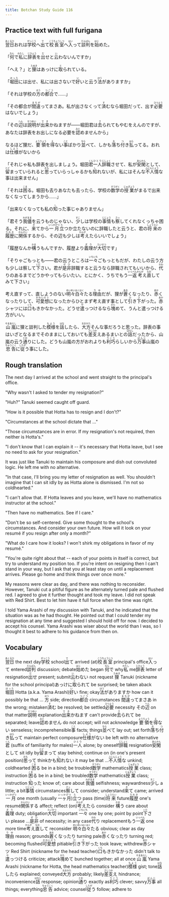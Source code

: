 ```yaml
---
title: Botchan Study Guide 116
---
```


## Practice text with full furigana

<p>
<ruby><rb>翌日</rb><rt>あくるひ</rt></ruby>おれは<ruby><rb>学校</rb><rt>がっこう</rt></ruby>へ<ruby><rb>出</rb><rt>で</rt></ruby>て<ruby><rb>校長室</rb><rt>こうちょうしつ</rt></ruby>へ<ruby><rb>入</rb><rt>はい</rt></ruby>って<ruby><rb>談判</rb><rt>だんぱん</rt></ruby>を<ruby><rb>始</rb><rt>はじ</rt></ruby>めた。
</p>

<p>
「<ruby><rb>何</rb><rt>なん</rt></ruby>で<ruby><rb>私</rb><rt>わたし</rt></ruby>に<ruby><rb>辞表</rb><rt>じひょう</rt></ruby>を<ruby><rb>出</rb><rt>だ</rt></ruby>せと<ruby><rb>云</rb><rt>い</rt></ruby>わないんですか」
</p>

<p>
「へえ？」と<ruby><rb>狸</rb><rt>たぬき</rt></ruby>はあっけに<ruby><rb>取</rb><rt>と</rt></ruby>られている。
</p>

<p>
「<ruby><rb>堀田</rb><rt>ほった</rt></ruby>には出せ、私には出さないで<ruby><rb>好</rb><rt>い</rt></ruby>いと云う<ruby><rb>法</rb><rt>ほう</rt></ruby>がありますか」
</p>

<p>
「それは学校の<ruby><rb>方</rb><rt>ほう</rt></ruby>の<ruby><rb>都合</rb><rt>つごう</rt></ruby>で……」
</p>

<p>
「その都合が<ruby><rb>間違</rb><rt>まちが</rt></ruby>ってまさあ。私が出さなくって<ruby><rb>済</rb><rt>す</rt></ruby>むなら堀田だって、出す<ruby><rb>必要</rb><rt>ひつよう</rt></ruby>はないでしょう」
</p>

<p>
「その<ruby><rb>辺</rb><rt>へん</rt></ruby>は<ruby><rb>説明</rb><rt>せつめい</rt></ruby>が<ruby><rb>出来</rb><rt>でき</rt></ruby>かねますが――堀田君は<ruby><rb>去</rb><rt>さ</rt></ruby>られてもやむをえんのですが、あなたは辞表をお出しになる必要を<ruby><rb>認</rb><rt>みと</rt></ruby>めませんから」
</p>

<p>
なるほど狸だ、<ruby><rb>要領</rb><rt>ようりょう</rt></ruby>を<ruby><rb>得</rb><rt>え</rt></ruby>ない<ruby><rb>事</rb><rt>こと</rt></ruby>ばかり<ruby><rb>並</rb><rt>なら</rt></ruby>べて、しかも<ruby><rb>落</rb><rt>お</rt></ruby>ち<ruby><rb>付</rb><rt>つ</rt></ruby>き<ruby><rb>払</rb><rt>はら</rt></ruby>ってる。おれは<ruby><rb>仕様</rb><rt>しよう</rt></ruby>がないから
</p>

<p>
「それじゃ私も辞表を出しましょう。堀田<ruby><rb>君</rb><rt>くん</rt></ruby><ruby><rb>一人</rb><rt>ひとり</rt></ruby><ruby><rb>辞職</rb><rt>じしょく</rt></ruby>させて、私が<ruby><rb>安閑</rb><rt>あんかん</rt></ruby>として、<ruby><rb>留</rb><rt>とど</rt></ruby>まっていられると<ruby><rb>思</rb><rt>おも</rt></ruby>っていらっしゃるかも<ruby><rb>知</rb><rt>し</rt></ruby>れないが、私にはそんな<ruby><rb>不人情</rb><rt>ふにんじょう</rt></ruby>な事は出来ません」
</p>

<p>
「それは<ruby><rb>困</rb><rt>こま</rt></ruby>る。堀田も去りあなたも去ったら、学校の<ruby><rb>数学</rb><rt>すうがく</rt></ruby>の<ruby><rb>授業</rb><rt>じゅぎょう</rt></ruby>がまるで出来なくなってしまうから……」
</p>

<p>
「出来なくなっても私の<ruby><rb>知</rb><rt>し</rt></ruby>った事じゃありません」
</p>

<p>
「君そう<ruby><rb>我儘</rb><rt>わがまま</rt></ruby>を云うものじゃない、<ruby><rb>少</rb><rt>すこ</rt></ruby>しは学校の<ruby><rb>事情</rb><rt>じじょう</rt></ruby>も<ruby><rb>察</rb><rt>さっ</rt></ruby>してくれなくっちゃ困る。それに、<ruby><rb>来</rb><rt>き</rt></ruby>てから<ruby><rb>一月</rb><rt>いっかげつ</rt></ruby><ruby><rb>立</rb><rt>た</rt></ruby>つか立たないのに辞職したと云うと、君の<ruby><rb>将来</rb><rt>しょうらい</rt></ruby>の<ruby><rb>履歴</rb><rt>りれき</rt></ruby>に<ruby><rb>関係</rb><rt>かんけい</rt></ruby>するから、その辺も少しは<ruby><rb>考</rb><rt>かんが</rt></ruby>えたらいいでしょう」
</p>

<p>
「履歴なんか<ruby><rb>構</rb><rt>かま</rt></ruby>うもんですか、履歴より<ruby><rb>義理</rb><rt>ぎり</rt></ruby>が<ruby><rb>大切</rb><rt>たいせつ</rt></ruby>です」
</p>

<p>
「そりゃごもっとも――君の云うところは<ruby><rb>一々</rb><rt>いちいち</rt></ruby>ごもっともだが、わたしの云う方も少しは察して<ruby><rb>下</rb><rt>くだ</rt></ruby>さい。君が<ruby><rb>是非</rb><rt>ぜひ</rt></ruby>辞職すると云うなら辞職されてもいいから、<ruby><rb>代</rb><rt>かわ</rt></ruby>りのあるまでどうかやってもらいたい。とにかく、うちでもう<ruby><rb>一返</rb><rt>いっぺん</rt></ruby><ruby><rb>考</rb><rt>かんが</rt></ruby>え<ruby><rb>直</rb><rt>なお</rt></ruby>してみて下さい」
</p>

<p>
考え直すって、直しようのない<ruby><rb>明々白々</rb><rt>めいめいはくはく</rt></ruby>たる<ruby><rb>理由</rb><rt>りゆ</rt></ruby>だが、狸が<ruby><rb>蒼</rb><rt>あお</rt></ruby>くなったり、<ruby><rb>赤</rb><rt>あか</rt></ruby>くなったりして、<ruby><rb>可愛想</rb><rt>かわいそう</rt></ruby>になったからひとまず考え直す事として<ruby><rb>引</rb><rt>ひ</rt></ruby>き<ruby><rb>下</rb><rt>さ</rt></ruby>がった。<ruby><rb>赤</rb><rt>あか</rt></ruby>シャツには<ruby><rb>口</rb><rt>くち</rt></ruby>もきかなかった。どうせ<ruby><rb>遣</rb><rt>や</rt></ruby>っつけるなら<ruby><rb>塊</rb><rt>かた</rt></ruby>めて、うんと遣っつける方がいい。
</p>

<p>
<ruby><rb>山嵐</rb><rt>やまあらし</rt></ruby>に狸と談判した<ruby><rb>模様</rb><rt>もよう</rt></ruby>を<ruby><rb>話</rb><rt>はな</rt></ruby>したら、<ruby><rb>大方</rb><rt>おおかた</rt></ruby>そんな事だろうと思った。辞表の事はいざとなるまでそのままにしておいても<ruby><rb>差支</rb><rt>さしつか</rt></ruby>えあるまいとの<ruby><rb>話</rb><rt>はなし</rt></ruby>だったから、山嵐の云う<ruby><rb>通</rb><rt>とお</rt></ruby>りにした。どうも山嵐の方がおれよりも<ruby><rb>利巧</rb><rt>りこう</rt></ruby>らしいから<ruby><rb>万事</rb><rt>ばんじ</rt></ruby>山嵐の<ruby><rb>忠告</rb><rt>ちゅうこく</rt></ruby>に<ruby><rb>従</rb><rt>したが</rt></ruby>う事にした。
</p>


## Rough translation

The next day I arrived at the school and went straight to the principal's office.

"Why wasn't I asked to tender my resignation?"

"Huh?" Tanuki seemed caught off guard.

"How is it possible that Hotta has to resign and I don't?"

"Circumstances at the school dictate that ..."

"Those circumstances are in error. If my resignation's not required, then neither is Hotta's."

"I don't know that I can explain it -- it's necessary that Hotta leave, but I see no need to ask for your resignation."

It was just like Tanuki to maintain his composure and dish out convoluted logic. He left me with no alternative.

"In that case, I'll bring you my letter of resignation as well. You shouldn't imagine that I can sit idly by as Hotta alone is dismissed. I'm not so coldhearted."

"I can't allow that. If Hotta leaves and you leave, we'll have no mathematics instructor at the school."

"Then have no mathematics. See if I care."

"Don't be so self-centered. Give some thought to the school's circumstances. And consider your own future. How will it look on your resumé if you resign after only a month?"

"What do I care how it looks? I won't shirk my obligations in favor of my resumé."

"You're quite right about that -- each of your points in itself is correct, but try to understand my position too. If you're intent on resigning then I can't stand in your way, but I ask that you at least stay on until a replacement arrives. Please go home and think things over once more."

My reasons were clear as day, and there was nothing to reconsider. However, Tanuki cut a pitiful figure as he alternately turned pale and flushed red. I agreed to give it further thought and took my leave. I did not speak with Red Shirt. Best to let him have it full force when the time was right.

I told Yama Arashi of my discussion with Tanuki, and he indicated that the situation was as he had thought. He pointed out that I could tender my resignation at any time and suggested I should hold off for now. I decided to accept his counsel. Yama Arashi was wiser about the world than I was, so I thought it best to adhere to his guidance from then on.


## Vocabulary

<p>
<span className="vocabstudy"><ruby><rb>翌日</rb><rt>あくるひ</rt></ruby>&nbsp;the next day</span><span className="vocabstudy"><ruby><rb>学校</rb><rt>がっこう</rt></ruby>&nbsp;school</span><span className="vocabstudy"><ruby><rb>出</rb><rt>で</rt></ruby>て&nbsp;arrived (at)</span><span className="vocabstudy"><ruby><rb>校長室</rb><rt>こうちょうしつ</rt></ruby>&nbsp;principal's office</span><span className="vocabstudy"><ruby><rb>入</rb><rt>はい</rt></ruby>って&nbsp;entered</span><span className="vocabstudy"><ruby><rb>談判</rb><rt>だんぱん</rt></ruby>&nbsp;discussion; debate</span><span className="vocabstudy"><ruby><rb>始</rb><rt>はじ</rt></ruby>めた&nbsp;began</span>
<span className="vocabstudy"><ruby><rb>何</rb><rt>なん</rt></ruby>で&nbsp;why</span><span className="vocabstudy"><ruby><rb>私</rb><rt>わたし</rt></ruby>&nbsp;me</span><span className="vocabstudy"><ruby><rb>辞表</rb><rt>じひょう</rt></ruby>&nbsp;letter of resignation</span><span className="vocabstudy"><ruby><rb>出</rb><rt>だ</rt></ruby>せ&nbsp;present; submit</span><span className="vocabstudy"><ruby><rb>云</rb><rt>い</rt></ruby>わない&nbsp;not request</span>
<span className="vocabstudy"><ruby><rb>狸</rb><rt>たぬき</rt></ruby>&nbsp;Tanuki (nickname for the school principal)</span><span className="vocabstudy">あっけに<ruby><rb>取</rb><rt>と</rt></ruby>られて&nbsp;be surprised; be taken aback</span>
<span className="vocabstudy"><ruby><rb>堀田</rb><rt>ほった</rt></ruby>&nbsp;Hotta (a.k.a. Yama Arashi)</span><span className="vocabstudy"><ruby><rb>好</rb><rt>い</rt></ruby>い&nbsp;fine; okay</span><span className="vocabstudy"><ruby><rb>法</rb><rt>ほう</rt></ruby>がありますか&nbsp;how can it possibly be that ...</span>
<span className="vocabstudy"><ruby><rb>方</rb><rt>ほう</rt></ruby>&nbsp;side; direction</span><span className="vocabstudy"><ruby><rb>都合</rb><rt>つごう</rt></ruby>&nbsp;circumstances</span>
<span className="vocabstudy"><ruby><rb>間違</rb><rt>まちが</rt></ruby>ってまさあ&nbsp;in the wrong; mistaken</span><span className="vocabstudy"><ruby><rb>済</rb><rt>す</rt></ruby>む&nbsp;be resolved; be settled</span><span className="vocabstudy"><ruby><rb>必要</rb><rt>ひつよう</rt></ruby>&nbsp;necessity</span>
<span className="vocabstudy">その<ruby><rb>辺</rb><rt>へん</rt></ruby>&nbsp;on that matter</span><span className="vocabstudy"><ruby><rb>説明</rb><rt>せつめい</rt></ruby>&nbsp;explanation</span><span className="vocabstudy"><ruby><rb>出来</rb><rt>でき</rt></ruby>かねます&nbsp;can't provide</span><span className="vocabstudy"><ruby><rb>去</rb><rt>さ</rt></ruby>られて&nbsp;be separated; leave</span><span className="vocabstudy"><ruby><rb>認</rb><rt>みと</rt></ruby>めません&nbsp;do not accept; will not acknowledge</span>
<span className="vocabstudy"><ruby><rb>要領</rb><rt>ようりょう</rt></ruby>を<ruby><rb>得</rb><rt>え</rt></ruby>ない&nbsp;senseless; incomprehensible</span><span className="vocabstudy"><ruby><rb>事</rb><rt>こと</rt></ruby>&nbsp;facts; things</span><span className="vocabstudy"><ruby><rb>並</rb><rt>なら</rt></ruby>べて&nbsp;lay out; set forth</span><span className="vocabstudy"><ruby><rb>落</rb><rt>お</rt></ruby>ち<ruby><rb>付</rb><rt>つ</rt></ruby>き<ruby><rb>払</rb><rt>はら</rt></ruby>って&nbsp;maintain perfect composure</span><span className="vocabstudy"><ruby><rb>仕様</rb><rt>しよう</rt></ruby>がない&nbsp;be left with no alternative</span>
<span className="vocabstudy"><ruby><rb>君</rb><rt>くん</rt></ruby>&nbsp;(suffix of familiarity for males)</span><span className="vocabstudy"><ruby><rb>一人</rb><rt>ひとり</rt></ruby>&nbsp;alone; by oneself</span><span className="vocabstudy"><ruby><rb>辞職</rb><rt>じしょく</rt></ruby>&nbsp;resignation</span><span className="vocabstudy"><ruby><rb>安閑</rb><rt>あんかん</rt></ruby>として&nbsp;sit idly by</span><span className="vocabstudy"><ruby><rb>留</rb><rt>とど</rt></ruby>まって&nbsp;stay behind; continue on (in one's present position)</span><span className="vocabstudy"><ruby><rb>思</rb><rt>おも</rt></ruby>って&nbsp;think</span><span className="vocabstudy">かも<ruby><rb>知</rb><rt>し</rt></ruby>れない&nbsp;it may be that ...</span><span className="vocabstudy"><ruby><rb>不人情</rb><rt>ふにんじょう</rt></ruby>な&nbsp;unkind; coldhearted</span>
<span className="vocabstudy"><ruby><rb>困</rb><rt>こま</rt></ruby>る&nbsp;be in a bind; be troubled</span><span className="vocabstudy"><ruby><rb>数学</rb><rt>すうがく</rt></ruby>&nbsp;mathematics</span><span className="vocabstudy"><ruby><rb>授業</rb><rt>じゅぎょう</rt></ruby>&nbsp;class; instruction</span>
<span className="vocabstudy"><ruby><rb>困</rb><rt>こま</rt></ruby>る&nbsp;be in a bind; be troubled</span><span className="vocabstudy"><ruby><rb>数学</rb><rt>すうがく</rt></ruby>&nbsp;mathematics</span><span className="vocabstudy"><ruby><rb>授業</rb><rt>じゅぎょう</rt></ruby>&nbsp;class; instruction</span>
<span className="vocabstudy"><ruby><rb>知</rb><rt>し</rt></ruby>った&nbsp;know of; care about</span>
<span className="vocabstudy"><ruby><rb>我儘</rb><rt>わがまま</rt></ruby>&nbsp;selfishness; waywardness</span><span className="vocabstudy"><ruby><rb>少</rb><rt>すこ</rt></ruby>し&nbsp;a little; a bit</span><span className="vocabstudy"><ruby><rb>事情</rb><rt>じじょう</rt></ruby>&nbsp;circumstances</span><span className="vocabstudy"><ruby><rb>察</rb><rt>さっ</rt></ruby>して&nbsp;consider; understand</span><span className="vocabstudy"><ruby><rb>来</rb><rt>き</rt></ruby>て&nbsp;came; arrived</span><span className="vocabstudy"><ruby><rb>一月</rb><rt>いっかげつ</rt></ruby>&nbsp;one month (usually <ruby><rb>一ヶ月</rb><rt>いっかげつ</rt></ruby>)</span><span className="vocabstudy"><ruby><rb>立</rb><rt>た</rt></ruby>つ&nbsp;pass (time)</span><span className="vocabstudy"><ruby><rb>将来</rb><rt>しょうらい</rt></ruby>&nbsp;future</span><span className="vocabstudy"><ruby><rb>履歴</rb><rt>りれき</rt></ruby>&nbsp;one's resumé</span><span className="vocabstudy"><ruby><rb>関係</rb><rt>かんけい</rt></ruby>する&nbsp;affect; reflect (on)</span><span className="vocabstudy"><ruby><rb>考</rb><rt>かんが</rt></ruby>えたら&nbsp;consider</span>
<span className="vocabstudy"><ruby><rb>構</rb><rt>かま</rt></ruby>う&nbsp;care about</span><span className="vocabstudy"><ruby><rb>義理</rb><rt>ぎり</rt></ruby>&nbsp;duty; obligation</span><span className="vocabstudy"><ruby><rb>大切</rb><rt>たいせつ</rt></ruby>&nbsp;important</span>
<span className="vocabstudy"><ruby><rb>一々</rb><rt>いちいち</rt></ruby>&nbsp;one by one; point by point</span><span className="vocabstudy"><ruby><rb>下</rb><rt>くだ</rt></ruby>さい&nbsp;please ...</span><span className="vocabstudy"><ruby><rb>是非</rb><rt>ぜひ</rt></ruby>&nbsp;of necessity; in any case</span><span className="vocabstudy"><ruby><rb>代</rb><rt>かわ</rt></ruby>り&nbsp;replacement</span><span className="vocabstudy">もう<ruby><rb>一返</rb><rt>いっぺん</rt></ruby>&nbsp;one more time</span><span className="vocabstudy"><ruby><rb>考</rb><rt>かんが</rt></ruby>え<ruby><rb>直</rb><rt>なお</rt></ruby>して&nbsp;reconsider</span>
<span className="vocabstudy"><ruby><rb>明々白々</rb><rt>めいめいはくはく</rt></ruby>たる&nbsp;obvious; clear as day</span><span className="vocabstudy"><ruby><rb>理由</rb><rt>りゆ</rt></ruby>&nbsp;reason; grounds</span><span className="vocabstudy"><ruby><rb>蒼</rb><rt>あお</rt></ruby>くなったり&nbsp;turning pale</span><span className="vocabstudy"><ruby><rb>赤</rb><rt>あか</rt></ruby>くなったり&nbsp;turning red; becoming flushed</span><span className="vocabstudy"><ruby><rb>可愛想</rb><rt>かわいそう</rt></ruby>&nbsp;pitiable</span><span className="vocabstudy"><ruby><rb>引</rb><rt>ひ</rt></ruby>き<ruby><rb>下</rb><rt>さ</rt></ruby>がった&nbsp;took leave; withdrew</span><span className="vocabstudy"><ruby><rb>赤</rb><rt>あか</rt></ruby>シャツ&nbsp;Red Shirt (nickname for the head teacher)</span><span className="vocabstudy"><ruby><rb>口</rb><rt>くち</rt></ruby>もきかなかった&nbsp;didn't talk to</span><span className="vocabstudy"><ruby><rb>遣</rb><rt>や</rt></ruby>っつける&nbsp;criticize; attack</span><span className="vocabstudy"><ruby><rb>塊</rb><rt>かた</rt></ruby>めて&nbsp;bunched together; all at once</span>
<span className="vocabstudy"><ruby><rb>山嵐</rb><rt>やまあらし</rt></ruby>&nbsp;Yama Arashi (nickname for Hotta, the head mathematics teacher)</span><span className="vocabstudy"><ruby><rb>模様</rb><rt>もよう</rt></ruby>&nbsp;gist; tone</span><span className="vocabstudy"><ruby><rb>話</rb><rt>はな</rt></ruby>したら&nbsp;explained; conveyed</span><span className="vocabstudy"><ruby><rb>大方</rb><rt>おおかた</rt></ruby>&nbsp;probably; likely</span><span className="vocabstudy"><ruby><rb>差支</rb><rt>さしつか</rt></ruby>え&nbsp;hindrance; inconvenience</span><span className="vocabstudy"><ruby><rb>話</rb><rt>はなし</rt></ruby>&nbsp;response; opinion</span><span className="vocabstudy"><ruby><rb>通</rb><rt>とお</rt></ruby>り&nbsp;exactly as</span><span className="vocabstudy"><ruby><rb>利巧</rb><rt>りこう</rt></ruby>&nbsp;clever; savvy</span><span className="vocabstudy"><ruby><rb>万事</rb><rt>ばんじ</rt></ruby>&nbsp;all things; everything</span><span className="vocabstudy"><ruby><rb>忠告</rb><rt>ちゅうこく</rt></ruby>&nbsp;advice; counsel</span><span className="vocabstudy"><ruby><rb>従</rb><rt>したが</rt></ruby>う&nbsp;follow; adhere to</span>
</p>

